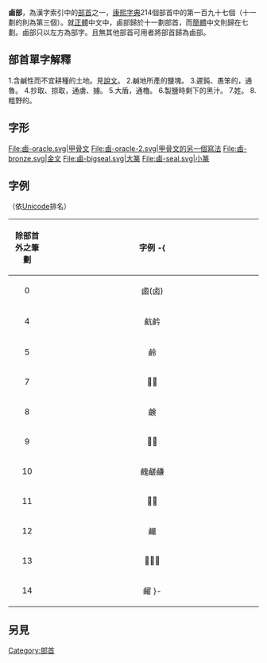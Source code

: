 {{Kangxi Radical Infobox|197|uni=9E75
|meaning=[[鹽|鹽]]
|prev=鳥
|next=鹿
|pny= lǔ
|bopo= ㄌㄨˇ
|wade= lu3
|jyutping= lou5
|yale= lou5
|hi= ロ ro, しお shio
|kanji= 鹵 ro
|hang= 소금밭 sogeumbat
|hanja= 로 ro
|hanviet= lỗ
}}

'''鹵部'''，為漢字索引中的[[部首|部首]]之一，[[康熙字典|康熙字典]]214個部首中的第一百九十七個（十一劃的則為第三個）。就[[正體|正體]]中文中，鹵部歸於十一劃部首，而[[簡體|簡體]]中文則歸在七劃。鹵部只以左方為部字。且無其他部首可用者將部首歸為鹵部。

== 部首單字解釋 ==

1.含鹹性而不宜耕種的土地。見[[說文|說文]]。
2.鹹地所產的鹽塊。
3.遲鈍、愚笨的，通魯。
4.抄取、掠取，通虜、擄。
5.大盾，通櫓。
6.製鹽時剩下的黑汁。
7.姓。
8.粗野的。

== 字形 ==
<gallery>
File:鹵-oracle.svg|甲骨文
File:鹵-oracle-2.svg|甲骨文的另一個寫法
File:鹵-bronze.svg|金文
File:鹵-bigseal.svg|大篆
File:鹵-seal.svg|小篆
</gallery>

==字例==
（依[[Unicode|Unicode]]排名）
{| class="wikitable"
! align="center"width="15%"| 除部首外之筆劃
! align="center"width="85%"| 字例
-{
|----
|0 || 鹵(卤)
|----
|4 || 䴚鹶
|----
|5 || 鹷
|----
|7 || 𪉥䴛
|----
|8 || 鹸
|----
|9 || 𪉴鹹
|----
|10 || 䴜鹺鹻
|----
|11 || 𪉽𪉾
|----
|12 || 䴝
|----
|13 || 𪊅鹼鹽
|----
|14 || 䴞
}-
|}

==另見==
{{wiktionary|鹵}}

{{康熙部首}}
{{简体中文部首}}

[[Category:部首|Category:部首]]